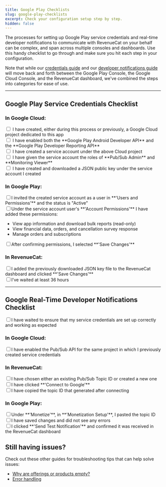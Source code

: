 ```yaml
---
title: Google Play Checklists
slug: google-play-checklists
excerpt: Check your configuration setup step by step.
hidden: false
---
```

The processes for setting up Google Play service credentials and real-time developer notifications to communicate with RevenueCat on your behalf can be complex, and span across multiple consoles and dashboards. Use this handy checklist to go through and make sure you hit each step in your configuration.

Note that while our [credentials guide](/service-credentials/creating-play-service-credentials) and our [developer notifications guide](/platform-resources/server-notifications/google-server-notifications) will move back and forth between the Google Play Console, the Google Cloud Console, and the RevenueCat dashboard, we've combined the steps into categories for ease of use.

***

## Google Play Service Credentials Checklist

### In Google Cloud:

<div>
  <input type="checkbox" /> I have created, either during this process or previously, a Google Cloud project dedicated to this app
</div>
<div>
  <input type="checkbox" /> I have enabled both the **Google Play Android Developer API** and the **Google Play Developer Reporting API**
</div>
<div>
  <input type="checkbox" /> I have created a service account under the above Cloud project
</div>
<div>
  <input type="checkbox" /> I have given the service account the roles of **Pub/Sub Admin** and **Monitoring Viewer**
</div>
<div>
  <input type="checkbox" /> I have created and downloaded a JSON public key under the service account I created
</div>

### In Google Play:

<div>
  <input type="checkbox" />I invited the created service account as a user in **'Users and Permissions'** and the status is "Active"
</div>
<div>
  <input type="checkbox" />Under the service account user's **'Account Permissions'** I have added these permissions:
</div>
  <ul>
    <li> View app information and download bulk reports (read-only)</li>
    <li> View financial data, orders, and cancellation survey response</li>
    <li> Manage orders and subscriptions</li>
  </ul>
<div>
  <input type="checkbox" />After confirming permissions, I selected **'Save Changes'**
</div>

### In RevenueCat:

<div>
  <input type="checkbox" />I added the previously downloaded JSON key file to the RevenueCat dashboard and clicked **'Save Changes'**
</div>
<div>
  <input type="checkbox" />I've waited at least 36 hours
</div>

***

## Google Real-Time Developer Notifications Checklist

<div>
  <input type="checkbox" />I have waited to ensure that my service credentials are set up correctly and working as expected
</div>

### In Google Cloud:

<div>
  <input type="checkbox" />I have enabled the Pub/Sub API for the same project in which I previously created service credentials
</div>

### In RevenueCat:

<div>
  <input type="checkbox" />I have chosen either an existing Pub/Sub Topic ID or created a new one
</div>
<div>
  <input type="checkbox" />I have clicked **'Connect to Google'**
</div>
<div>
  <input type="checkbox" />I have copied the topic ID that generated after connecting
</div>

### In Google Play:

<div>
  <input type="checkbox" />Under **'Monetize'**, in **'Monetization Setup'**, I pasted the topic ID
</div>
<div>
  <input type="checkbox" />I have saved changes and did not see any errors
</div>
<div>
  <input type="checkbox" />I clicked **'Send Test Notification'** and confirmed it was received in the RevenueCat dashboard
</div>

## Still having issues?

Check out these other guides for troubleshooting tips that can help solve issues:

- [Why are offerings or products empty?](https://community.revenuecat.com/sdks-51/why-are-offerings-or-products-empty-124)
- [Error handling](/test-and-launch/errors)


